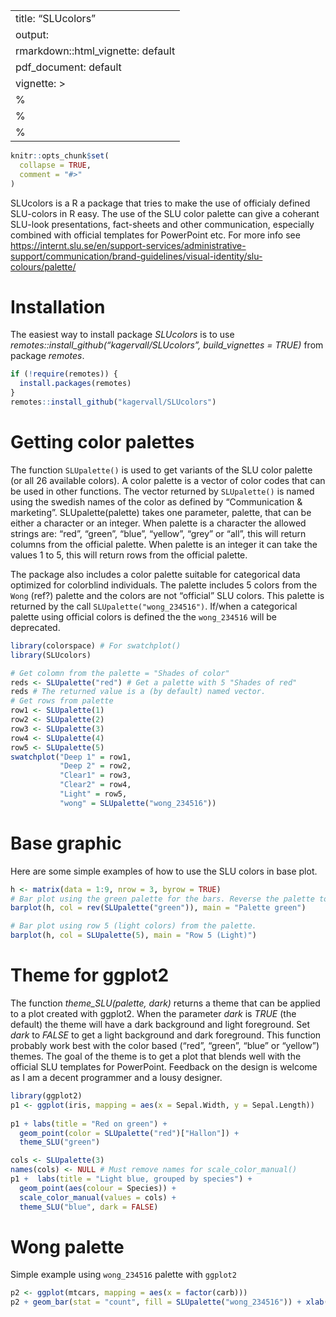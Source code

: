 
---
title: "SLUcolors"
output:
  rmarkdown::html_vignette: default
  pdf_document: default
vignette: >
  %\VignetteIndexEntry{SLUcolors}
  %\VignetteEncoding{UTF-8}
  %\VignetteEngine{knitr::rmarkdown}
---

```r
knitr::opts_chunk$set(
  collapse = TRUE,
  comment = "#>"
)
```

SLUcolors is a R a package that tries to make the use of officialy defined SLU-colors in R easy. The use of
the SLU color palette can give a coherant SLU-look presentations, fact-sheets and other communication,
especially combined with official templates for PowerPoint etc. For more info see [https://internt.slu.se/en/support-services/administrative-support/communication/brand-guidelines/visual-identity/slu-colours/palette/](https://internt.slu.se/en/support-services/administrative-support/communication/brand-guidelines/visual-identity/slu-colours/palette/)

# Installation
The easiest way to install package *SLUcolors* is to use *remotes::install_github("kagervall/SLUcolors", build_vignettes = TRUE)* from package *remotes*.
```r
if (!require(remotes)) {
  install.packages(remotes)
}
remotes::install_github("kagervall/SLUcolors")
```

# Getting color palettes

The function `SLUpalette()` is used to get variants of the SLU color palette (or all 26 available colors).
A color palette is a vector of color codes that can be used in other functions. The vector returned by
`SLUpalette()` is named using the swedish names of the color as defined by "Communication & marketing".
SLUpalette(palette) takes one parameter, palette, that can be either a character or an integer. When palette
is a character the allowed strings are: "red", "green", "blue", "yellow", "grey" or "all", this will return columns from the official palette. When palette is an integer it can take the values 1 to 5, this will return rows from the official palette.

The package also includes a color palette suitable for categorical data optimized for colorblind individuals. The palette includes 5 colors from the
`Wong` (ref?) palette and the colors are not "official" SLU colors. This palette is returned by the call `SLUpalette("wong_234516")`. If/when a categorical palette using official colors is defined the the `wong_234516`
will be deprecated.

```r
library(colorspace) # For swatchplot()
library(SLUcolors)

# Get colomn from the palette = "Shades of color"
reds <- SLUpalette("red") # Get a palette with 5 "Shades of red"
reds # The returned value is a (by default) named vector.
# Get rows from palette 
row1 <- SLUpalette(1)
row2 <- SLUpalette(2)
row3 <- SLUpalette(3)
row4 <- SLUpalette(4)
row5 <- SLUpalette(5)
swatchplot("Deep 1" = row1,
           "Deep 2" = row2,
           "Clear1" = row3,
           "Clear2" = row4,
           "Light" = row5,
           "wong" = SLUpalette("wong_234516"))

```

# Base graphic
Here are some simple examples of how to use the SLU colors in base plot.
```r
h <- matrix(data = 1:9, nrow = 3, byrow = TRUE)
# Bar plot using the green palette for the bars. Reverse the palette to get the lightest colors 
barplot(h, col = rev(SLUpalette("green")), main = "Palette green")

# Bar plot using row 5 (light colors) from the palette. 
barplot(h, col = SLUpalette(5), main = "Row 5 (Light)")
```



# Theme for ggplot2
The function *theme_SLU(palette, dark)* returns a theme that can be applied to a plot created with ggplot2. When the parameter *dark* is *TRUE* (the default) the theme will have a dark background and light foreground. Set *dark* to *FALSE* to get a light background and dark foreground. This function probably work best with the color based ("red", "green", "blue" or "yellow") themes.
The goal of the theme is to get a plot that blends well with the official SLU templates for PowerPoint. Feedback on the design is welcome as I am a decent programmer and a lousy designer.

```r
library(ggplot2)
p1 <- ggplot(iris, mapping = aes(x = Sepal.Width, y = Sepal.Length))
  
p1 + labs(title = "Red on green") +
  geom_point(color = SLUpalette("red")["Hallon"]) +
  theme_SLU("green")

cols <- SLUpalette(3)
names(cols) <- NULL # Must remove names for scale_color_manual() 
p1 +  labs(title = "Light blue, grouped by species") +
  geom_point(aes(colour = Species)) +
  scale_color_manual(values = cols) +
  theme_SLU("blue", dark = FALSE)
```

# Wong palette
Simple example using `wong_234516` palette with `ggplot2`

```r
p2 <- ggplot(mtcars, mapping = aes(x = factor(carb)))
p2 + geom_bar(stat = "count", fill = SLUpalette("wong_234516")) + xlab("Carburator type")

```
